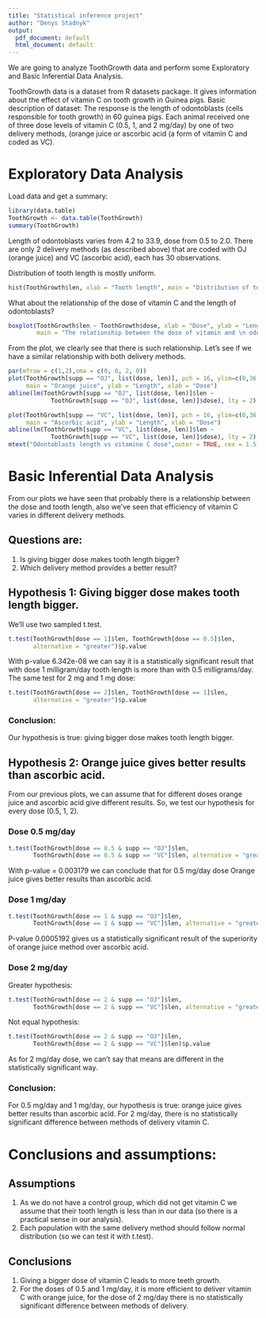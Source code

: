 ```yaml
---
title: "Statistical inference project"
author: "Denys Stadnyk"
output:
  pdf_document: default
  html_document: default
---
```


We are going to analyze ToothGrowth data and perform some Exploratory and Basic Inferential Data Analysis.

ToothGrowth data is a dataset from R datasets package. It gives information about the effect of vitamin C on tooth growth in Guinea pigs.
Basic description of dataset:
The response is the length of odontoblasts (cells responsible for tooth growth) in 60 guinea pigs. Each animal received one of three dose levels of vitamin C (0.5, 1, and 2 mg/day) by one of two delivery methods, (orange juice or ascorbic acid (a form of vitamin C and coded as VC).

# Exploratory Data Analysis
Load data and get a summary:
```r
library(data.table)
ToothGrowth <- data.table(ToothGrowth)
summary(ToothGrowth)
```
Length of odontoblasts varies from 4.2 to 33.9, dose from 0.5 to 2.0. There are only 2 delivery methods (as described above) that are coded with OJ (orange juice) and VC (ascorbic acid), each has 30 observations.

Distribution of tooth length is mostly uniform.
````r
hist(ToothGrowth$len, xlab = "Tooth length", main = "Distribution of tooth lengths")
````

What about the relationship of the dose of vitamin C and the length of odontoblasts?
````r
boxplot(ToothGrowth$len ~ ToothGrowth$dose, xlab = "Dose", ylab = "Length",
        main = "The relationship between the dose of vitamin and \n odontoblasts length.")
````

From the plot, we clearly see that there is such relationship.
Let's see if we have a similar relationship with both delivery methods.
````r
par(mfrow = c(1,2),oma = c(0, 0, 2, 0))
plot(ToothGrowth[supp == "OJ", list(dose, len)], pch = 16, ylim=c(0,36.5),
     main = "Orange juice", ylab = "Length", xlab = "Dose")
abline(lm(ToothGrowth[supp == "OJ", list(dose, len)]$len ~ 
            ToothGrowth[supp == "OJ", list(dose, len)]$dose), lty = 2)

plot(ToothGrowth[supp == "VC", list(dose, len)], pch = 16, ylim=c(0,36.5),
     main = "Ascorbic acid", ylab = "Length", xlab = "Dose")
abline(lm(ToothGrowth[supp == "VC", list(dose, len)]$len ~ 
            ToothGrowth[supp == "VC", list(dose, len)]$dose), lty = 2)
mtext("Odontoblasts length vs vitamine C dose",outer = TRUE, cex = 1.5)
````

# Basic Inferential Data Analysis
From our plots we have seen that probably there is a relationship between the dose and tooth length, also we've seen that efficiency of vitamin C varies in different delivery methods.

## Questions are:
1. Is giving bigger dose makes tooth length bigger?
2. Which delivery method provides a better result?

## Hypothesis 1: Giving bigger dose makes tooth length bigger.
We'll use two sampled t.test.

````r
t.test(ToothGrowth[dose == 1]$len, ToothGrowth[dose == 0.5]$len,
       alternative = "greater")$p.value
````
With p-value 6.342e-08 we can say it is a statistically significant result that with dose 1 milligram/day tooth length is more than with 0.5 milligrams/day.
The same test for 2 mg and 1 mg dose:
````r
t.test(ToothGrowth[dose == 2]$len, ToothGrowth[dose == 1]$len,
       alternative = "greater")$p.value
````

### Conclusion:
Our hypothesis is true: giving bigger dose makes tooth length bigger.

## Hypothesis 2: Orange juice gives better results than ascorbic acid.
From our previous plots, we can assume that for different doses orange juice and ascorbic acid give different results. So, we test our hypothesis for every dose (0.5, 1, 2).

### Dose 0.5 mg/day
````r
t.test(ToothGrowth[dose == 0.5 & supp == "OJ"]$len,
       ToothGrowth[dose == 0.5 & supp == "VC"]$len, alternative = "greater")$p.value
````
With p-value = 0.003179 we can conclude that for 0.5 mg/day dose Orange juice gives better results than ascorbic acid.

### Dose 1 mg/day
````r
t.test(ToothGrowth[dose == 1 & supp == "OJ"]$len,
       ToothGrowth[dose == 1 & supp == "VC"]$len, alternative = "greater")$p.value
````
P-value 0.0005192 gives us a statistically significant result of the superiority of orange juice method over ascorbic acid.

### Dose 2 mg/day
Greater hypothesis:
````r
t.test(ToothGrowth[dose == 2 & supp == "OJ"]$len,
       ToothGrowth[dose == 2 & supp == "VC"]$len, alternative = "greater")$p.value
````
Not equal hypothesis:
````r
t.test(ToothGrowth[dose == 2 & supp == "OJ"]$len,
       ToothGrowth[dose == 2 & supp == "VC"]$len)$p.value
````
As for 2 mg/day dose, we can't say that means are different in the statistically significant way.

### Conclusion:
For 0.5 mg/day and 1 mg/day, our hypothesis is true: orange juice gives better results than ascorbic acid.
For 2 mg/day, there is no statistically significant difference between methods of delivery vitamin C.


# Conclusions and assumptions:
## Assumptions
1. As we do not have a control group, which did not get vitamin C we assume that their tooth length is less than in our data (so there is a practical sense in our analysis).
2. Each population with the same delivery method should follow normal distribution (so we can test it with t.test).

## Conclusions
1. Giving a bigger dose of vitamin C leads to more teeth growth.
2. For the doses of 0.5 and 1 mg/day, it is more efficient to deliver vitamin C with orange juice, for the dose of 2 mg/day there is no statistically significant difference between methods of delivery.